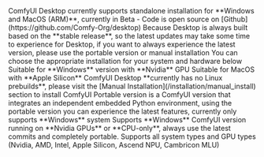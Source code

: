 <AccordionGroup>
  <Accordion title="ComfyUI Desktop">
    ComfyUI Desktop currently supports standalone installation for **Windows and MacOS (ARM)**, currently in Beta
    - Code is open source on [Github](https://github.com/Comfy-Org/desktop)
    <Tip>
    Because Desktop is always built based on the **stable release**, so the latest updates may take some time to experience for Desktop, if you want to always experience the latest version, please use the portable version or manual installation
    </Tip>
    You can choose the appropriate installation for your system and hardware below
    <Tabs>
      <Tab title="Windows">
        <Card title="ComfyUI Desktop (Windows) Installation Guide" icon="link" href="/installation/desktop/windows">
        Suitable for **Windows** version with **Nvidia** GPU
        </Card>
      </Tab>
      <Tab title="MacOS(Apple Silicon)">
        <Card title="ComfyUI Desktop (MacOS) Installation Guide" icon="link" href="/installation/desktop/macos">
          Suitable for MacOS with **Apple Silicon**
        </Card>
      </Tab>
      <Tab title="Linux">
        <Note>ComfyUI Desktop **currently has no Linux prebuilds**, please visit the [Manual Installation](/installation/manual_install) section to install ComfyUI</Note>
      </Tab>
    </Tabs>
  </Accordion>

  <Accordion title="ComfyUI Portable (Windows)">
    Portable version is a ComfyUI version that integrates an independent embedded Python environment, using the portable version you can experience the latest features, currently only supports **Windows** system
    <Card title="ComfyUI Portable (Windows) Installation Guide" icon="link" href="/installation/comfyui_portable_windows">
    Supports **Windows** ComfyUI version running on **Nvidia GPUs** or **CPU-only**, always use the latest commits and completely portable.
    </Card>
  </Accordion>

  <Accordion title="Manual Installation">
    <Card title="ComfyUI Manual Installation Guide" icon="link" href="/installation/manual_install">
    Supports all system types and GPU types (Nvidia, AMD, Intel, Apple Silicon, Ascend NPU, Cambricon MLU)
    </Card>
  </Accordion>
</AccordionGroup>